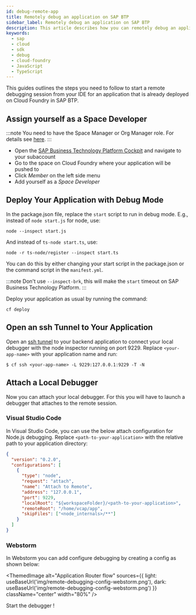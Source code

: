 ```yaml
---
id: debug-remote-app
title: Remotely debug an application on SAP BTP
sidebar_label: Remotely debug an application on SAP BTP
description: This article describes how you can remotely debug an application on SAP Business Technology Platform
keywords:
  - sap
  - cloud
  - sdk
  - debug
  - cloud-foundry
  - JavaScript
  - TypeScript
---
```



This guides outlines the steps you need to follow to start a remote debugging session from your IDE for an application that is already deployed on Cloud Foundry in SAP BTP.

## Assign yourself as a Space Developer

:::note
You need to have the Space Manager or Org Manager role.
For details see [here](https://help.sap.com/docs/BTP/65de2977205c403bbc107264b8eccf4b/81d0b4dcfbc84016b6b3c1465d4272f4.html).
:::

- Open the [SAP Business Technology Platform Cockpit](https://account.hana.ondemand.com/) and navigate to your subaccount
- Go to the space on Cloud Foundry where your application will be pushed to
- Click _Member_ on the left side menu
- Add yourself as a _Space Developer_

## Deploy Your Application with Debug Mode

In the package.json file, replace the `start` script to run in debug mode.
E.g., instead of `node start.js` for node, use:

```shell
node --inspect start.js
```

And instead of `ts-node start.ts`, use:

```shell
node -r ts-node/register --inspect start.ts
```

You can do this by either changing your start script in the package.json or the command script in the `manifest.yml`.

:::note
Don't use `--inspect-brk`, this will make the `start` timeout on SAP Business Technology Platform.
:::

Deploy your application as usual by running the command:

```shell
cf deploy
```

## Open an ssh Tunnel to Your Application

Open an [ssh tunnel](https://docs.cloudfoundry.org/devguide/deploy-apps/ssh-apps.html#ssh-command) to your backend application to connect your local debugger with the node inspector running on port 9229.
Replace `<your-app-name>` with your application name and run:

```shell
$ cf ssh <your-app-name> -L 9229:127.0.0.1:9229 -T -N
```

## Attach a Local Debugger

Now you can attach your local debugger.
For this you will have to launch a debugger that attaches to the remote session.

### Visual Studio Code

In Visual Studio Code, you can use the below attach configuration for Node.js debugging.
Replace `<path-to-your-application>` with the relative path to your application directory:

```JSON
{
  "version": "0.2.0",
  "configurations": [
    {
      "type": "node",
      "request": "attach",
      "name": "Attach to Remote",
      "address": "127.0.0.1",
      "port": 9229,
      "localRoot": "${workspaceFolder}/<path-to-your-application>",
      "remoteRoot": "/home/vcap/app",
      "skipFiles": ["<node_internals>/**"]
    }
  ]
}
```

### Webstorm

In Webstorm you can add configure debugging by creating a config as shown below:

<!-- vale off -->

<ThemedImage
  alt="Application Router flow"
  sources={{
    light: useBaseUrl('img/remote-debugging-config-webstorm.png'),
    dark: useBaseUrl('img/remote-debugging-config-webstorm.png')
  }}
  className="center"
  width="80%"
/>

<!-- vale on -->

Start the debugger !
